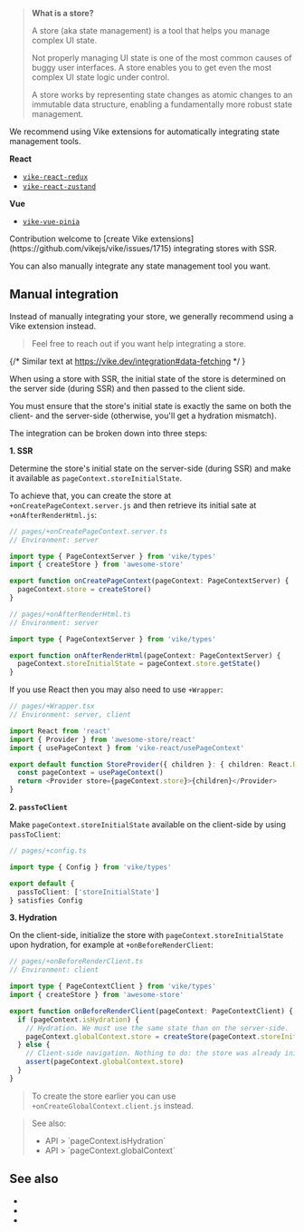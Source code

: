 
> **What is a store?**
>
> A store (aka state management) is a tool that helps you manage complex UI state.
>
> Not properly managing UI state is one of the most common causes of buggy user interfaces. A store enables you to get even the most complex UI state logic under control.
>
> A store works by representing state changes as atomic changes to an immutable data structure, enabling a fundamentally more robust state management.

We recommend using <Link href="/extensions">Vike extensions</Link> for automatically integrating state management tools.

**React**

- [`vike-react-redux`](https://github.com/vikejs/vike-react/tree/main/packages/vike-react-redux#readme)
- [`vike-react-zustand`](https://github.com/vikejs/vike-react/tree/main/packages/vike-react-zustand#readme)

**Vue**

- [`vike-vue-pinia`](https://github.com/vikejs/vike-vue/tree/main/packages/vike-vue-pinia#readme)

<Contribution>
Contribution welcome to [create Vike extensions](https://github.com/vikejs/vike/issues/1715) integrating stores with SSR.
</Contribution>

You can also manually integrate any state management tool you want.


## Manual integration

<Advanced>
  Instead of manually integrating your store, we generally recommend using a <Link href="/extensions">Vike extension</Link> instead.
</Advanced>

> <Link href="/faq#how-can-i-reach-out-for-help">Feel free to reach out</Link> if you want help integrating a store.

{/* Similar text at https://vike.dev/integration#data-fetching */ }

When using a store with SSR, the initial state of the store is determined on the server side (during SSR) and then passed to the client side.

You must ensure that the store's initial state is exactly the same on both the client- and the server-side (otherwise, you'll get a <Link href="/hydration-mismatch">hydration mismatch</Link>).

The integration can be broken down into three steps:

**1. SSR**

Determine the store's initial state on the server-side (during SSR) and <Link href="/pageContext#custom">make it available as `pageContext.storeInitialState`</Link>.

To achieve that, you can create the store at <Link href="/onCreatePageContext">`+onCreatePageContext.server.js`</Link>  and then retrieve its initial sate at <Link href="/onAfterRenderHtml">`+onAfterRenderHtml.js`</Link>:
```ts
// pages/+onCreatePageContext.server.ts
// Environment: server

import type { PageContextServer } from 'vike/types'
import { createStore } from 'awesome-store'

export function onCreatePageContext(pageContext: PageContextServer) {
  pageContext.store = createStore()
}
```
```ts
// pages/+onAfterRenderHtml.ts
// Environment: server

import type { PageContextServer } from 'vike/types'

export function onAfterRenderHtml(pageContext: PageContextServer) {
  pageContext.storeInitialState = pageContext.store.getState()
}
```
If you use React then you may also need to use <Link href="/Wrapper">`+Wrapper`</Link>:
```ts
// pages/+Wrapper.tsx
// Environment: server, client

import React from 'react'
import { Provider } from 'awesome-store/react'
import { usePageContext } from 'vike-react/usePageContext'

export default function StoreProvider({ children }: { children: React.ReactNode }) {
  const pageContext = usePageContext()
  return <Provider store={pageContext.store}>{children}</Provider>
}
```

**2. `passToClient`**

Make `pageContext.storeInitialState` available on the client-side by using <Link href="/passToClient">`passToClient`</Link>:
 ```ts
 // pages/+config.ts

import type { Config } from 'vike/types'

 export default {
   passToClient: ['storeInitialState']
 } satisfies Config
 ```

**3. Hydration**

On the client-side, initialize the store with `pageContext.storeInitialState` upon hydration, for example at <Link href="/onBeforeRenderClient">`+onBeforeRenderClient`</Link>:
```ts
// pages/+onBeforeRenderClient.ts
// Environment: client

import type { PageContextClient } from 'vike/types'
import { createStore } from 'awesome-store'

export function onBeforeRenderClient(pageContext: PageContextClient) {
  if (pageContext.isHydration) {
    // Hydration. We must use the same state than on the server-side.
    pageContext.globalContext.store = createStore(pageContext.storeInitialState)
  } else {
    // Client-side navigation. Nothing to do: the store was already initialized at hydration.
    assert(pageContext.globalContext.store)
  }
}
```

> To create the store earlier you can use <Link href="/onCreateGlobalContext">`+onCreateGlobalContext.client.js`</Link> instead.

> See also:
> - <Link href="/pageContext#isHydration">API > `pageContext.isHydration`</Link>
> - <Link href="/pageContext#globalContext">API > `pageContext.globalContext`</Link>


## See also

- <Link href="/redux" />
- <Link href="/pinia" />
- <Link href="/tools#stores" />
